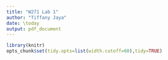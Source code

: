 ```yaml
---
title: "W271 Lab 1"
author: "Tiffany Jaya"
date: \today
output: pdf_document
---
```


```r
library(knitr)
opts_chunk$set(tidy.opts=list(width.cutoff=60),tidy=TRUE)
```
